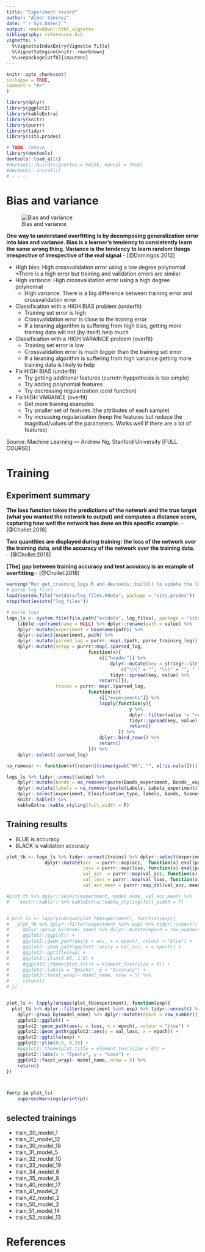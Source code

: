 ```yaml
---
title: "Experiment record"
author: "Alber Sánchez"
date: "`r Sys.Date()`"
output: rmarkdown::html_vignette
bibliography: references.bib
vignette: >
  %\VignetteIndexEntry{Vignette Title}
  %\VignetteEngine{knitr::rmarkdown}
  %\usepackage[utf8]{inputenc}
---
```



  
  
```r
knitr::opts_chunk$set(
collapse = TRUE,
comment = "#>"
)

library(dplyr)
library(ggplot2)
library(kableExtra)
library(knitr)
library(purrr)
library(tidyr)
library(sits.prodes)

# TODO: remove
library(devtools)
devtools::load_all()
#devtools::build(vignettes = FALSE, manual = TRUE)
#devtools::install()
# - - - 


```


# Bias and variance

![Bias and variance](./img/bias_variance.png)

**One way to understand overfitting is by decomposing generalization error into bias and variance. Bias is a learner’s tendency to consistently learn the same wrong thing. Variance is the tendency to learn random things irrespective of irrespective of the real signal** - [@Domingos:2012]


* High bias:     High crossvalidation error using a low  degree polynomial
    +There is a high error but training and validation errors are similar. 
* High variance: High crossvalidation error using a high degree polynomial
    + High variance: There is a big difference between training error and crossvalidation error
    
* Classification with a HIGH BIAS problem (underfit)
    + Training set error is high
    + Crossvalidation error is close to the trainng error
    + If a leraning algorithm is suffering from high bias, getting more training data will not (by itself) help much
* Classification with a HIGH VARAINCE problem (overfit)
    + Training set error is low
    + Crossvalidation error is much bigger than the training set error
    + If a leraning algorithm is suffering from high variance getting more training data is likely to help

* Fix HIGH BIAS (underfit)
    + Try getting additional features (curretn hyppothesis is too simple)
    + Try adding polynomial features 
    + Try decreasing regularization (cost function)
* Fix HIGH VARIANCE (overfit)
    + Get more training examples
    + Try smaller set of features (the attributes of each sample)
    + Try increasing regularization (keep the features but reduce the magnitud/values of the parameters. Works well if there are a lot of features)

Source: Machine Learning — Andrew Ng, Stanford University [FULL COURSE]



# Training

## Experiment summary

**The loss function takes the predictions of the network and the true target (what
you wanted the network to output) and computes a distance score, capturing how well the
network has done on this specific example.** - [@Chollet:2018]

**Two quantities are displayed during training: the loss of the network over the training
data, and the accuracy of the network over the training data.** - [@Chollet:2018]

**[The] gap between training accuracy and test accuracy is an example of
overfitting** - [@Chollet:2018]


```r
warning("Run get_training_logs.R and devtools::build() to update the logs in this package!")
# parse log files
load(system.file("extdata/log_files.Rdata", package = "sits.prodes"))
stopifnot(exists("log_files"))

# parse logs
logs_ls <- system.file(file.path("extdata", log_files), package = "sits.prodes") %>%
    tibble::enframe(name = NULL) %>% dplyr::rename(path = value) %>% 
    dplyr::mutate(experiment = basename(path)) %>% 
    dplyr::select(experiment, path) %>%
    dplyr::mutate(parsed_log = purrr::map(.$path, parse_training_log)) %>% 
    dplyr::mutate(setup = purrr::map(.$parsed_log, 
                              function(x){
                                  x[["header"]] %>%
                                      dplyr::mutate(key = stringr::str_replace_all(key, 
                                          c("\\(" = "", "\\)" = "", " " = "_"))) %>% 
                                      tidyr::spread(key, value) %>%
                                  return()}),
                  trains = purrr::map(.$parsed_log, 
                              function(x){
                                  x[["experiments"]] %>%
                                  lapply(function(y){
                                             y %>% 
                                             dplyr::filter(value != "<environment>") %>%
                                             tidyr::spread(key, value) %>%
                                             return() 
                                         }) %>%
                                  dplyr::bind_rows() %>%
                                  return()
                              })) %>%
    dplyr::select(-parsed_log)

na_remover <- function(x){return(trimws(gsub("NA", "", x[!is.na(x)])))}

logs_ls %>% tidyr::unnest(setup) %>% 
    dplyr::mutate(bands = na_remover(paste(Bands_experiment, Bands__experiment))) %>%
    dplyr::mutate(labels = na_remover(paste(Labels, Labels_experiment))) %>%
    dplyr::select(experiment, Clasification_type, labels, bands, Scenes_experiment) %>%
    knitr::kable() %>% 
    kableExtra::kable_styling(full_width = F) 
```

## Training results

- BLUE is accuracy
- BLACK is validation accuracy


```r
plot_tb <- logs_ls %>% tidyr::unnest(trains) %>% dplyr::select(experiment, model_name, acc, loss, val_acc, val_loss) %>%
              dplyr::mutate(acc  = purrr::map(acc,  function(x) eval(parse(text = x))),
                            loss = purrr::map(loss, function(x) eval(parse(text = x))),
                            val_acc  = purrr::map(val_acc, function(x) eval(parse(text = x))),
                            val_loss = purrr::map(val_loss, function(x) eval(parse(text = x))), 
                            val_acc_mean = purrr::map_dbl(val_acc, mean)) 

#plot_tb %>% dplyr::select(experiment, model_name, val_acc_mean) %>%
#    knitr::kable() %>% kableExtra::kable_styling(full_width = F)


# plot_ls <- lapply(unique(plot_tb$experiment), function(exp){
#   plot_tb %>% dplyr::filter(experiment %in% exp) %>% tidyr::unnest() %>%
#     dplyr::group_by(model_name) %>% dplyr::mutate(epoch = row_number()) %>% 
#     ggplot2::ggplot() +
#     ggplot2::geom_path(aes(y = acc, x = epoch), colour = "blue") +
#     ggplot2::geom_path(ggplot2::aes(y = val_acc, x = epoch)) +
#     ggplot2::ggtitle(exp) +
#     ggplot2::ylim(0.95, 1.0) +
#     #ggplot2::theme(plot.title = element_text(size = 8)) +
#     ggplot2::labs(x = "Epochs", y = "Accuracy") + 
#     ggplot2::facet_wrap(~ model_name, nrow = 5) %>%
#     return()
# })


plot_ls <- lapply(unique(plot_tb$experiment), function(exp){
  plot_tb %>% dplyr::filter(experiment %in% exp) %>% tidyr::unnest() %>%
    dplyr::group_by(model_name) %>% dplyr::mutate(epoch = row_number()) %>%
    ggplot2::ggplot() +
    ggplot2::geom_path(aes(y = loss, x = epoch), colour = "blue") +
    ggplot2::geom_path(ggplot2::aes(y = val_loss, x = epoch)) +
    ggplot2::ggtitle(exp) +
    ggplot2::ylim(0.0, 0.25) +
    #ggplot2::theme(plot.title = element_text(size = 8)) +
    ggplot2::labs(x = "Epochs", y = "Loss") +
    ggplot2::facet_wrap(~ model_name, nrow = 5) %>%
    return()
})



for(p in plot_ls)
    suppressWarnings(print(p))

```

## selected trainings
- train_20_model_1
- train_21_model_12
- train_30_model_18
- train_31_model_5
- train_32_model_10
- train_33_model_19
- train_34_model_6
- train_35_model_8
- train_40_model_17
- train_41_model_2
- train_42_model_2
- train_50_model_2
- train_51_model_14
- train_52_model_13

# References
